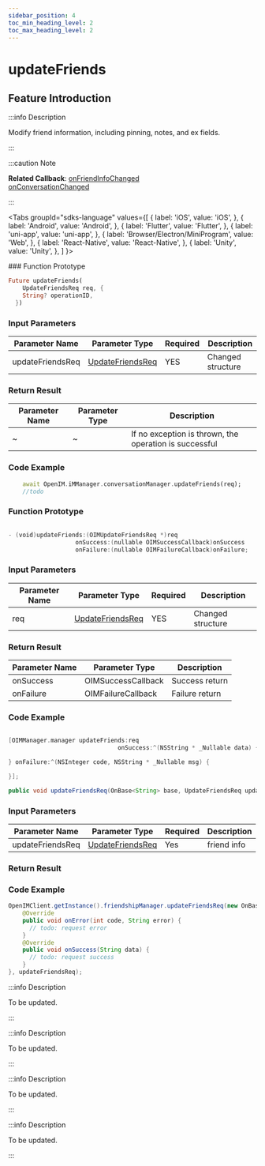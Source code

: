 ```yaml
---
sidebar_position: 4
toc_min_heading_level: 2
toc_max_heading_level: 2
---
```


# updateFriends

## Feature Introduction

:::info Description

Modify friend information, including pinning, notes, and ex fields.

:::

:::caution Note

**Related Callback**:
[onFriendInfoChanged](../../callback/onFriendInfoChanged)     
[onConversationChanged](../../callback/onConversationChanged)   

:::

<Tabs
groupId="sdks-language"
values={[
{ label: 'iOS', value: 'iOS', },
{ label: 'Android', value: 'Android', },
{ label: 'Flutter', value: 'Flutter', },
{ label: 'uni-app', value: 'uni-app', },
{ label: 'Browser/Electron/MiniProgram', value: 'Web', },
{ label: 'React-Native', value: 'React-Native', },
{ label: 'Unity', value: 'Unity', },
]
}>

<TabItem value="Flutter">
### Function Prototype

```dart showLineNumbers
Future updateFriends(
    UpdateFriendsReq req, {
    String? operationID,
  })
```

### Input Parameters

| Parameter Name       | Parameter Type | Required | Description    |
| ---------------- | ----------------------------------------------------------------- | -------- | ------------ |
| updateFriendsReq | [UpdateFriendsReq](/class/relation/updateFriendsReq.mdx)  | YES       | Changed structure |

### Return Result

| Parameter Name  | Parameter Type            | Description   |
| ---- | ---- | -------------------- |
| ~    | ~    | If no exception is thrown, the operation is successful |

### Code Example

```dart showLineNumbers
    await OpenIM.iMManager.conversationManager.updateFriends(req);
    //todo
```

</TabItem>

<TabItem value="iOS">

### Function Prototype

```swift showLineNumbers

- (void)updateFriends:(OIMUpdateFriendsReq *)req
                   onSuccess:(nullable OIMSuccessCallback)onSuccess
                   onFailure:(nullable OIMFailureCallback)onFailure;

```

### Input Parameters

| Parameter Name       | Parameter Type | Required | Description    |
| -------- | ----------------------------------------------------------------- | -------- | ------------ |
| req      | [UpdateFriendsReq](/class/relation/updateFriendsReq.mdx)  | YES       | Changed structure |

### Return Result

| Parameter Name  | Parameter Type            | Description   |
| --------- | ------------------ | -------- |
| onSuccess | OIMSuccessCallback | Success return |
| onFailure | OIMFailureCallback | Failure return |

### Code Example

```swift showLineNumbers

[OIMManager.manager updateFriends:req
                               onSuccess:^(NSString * _Nullable data) {

} onFailure:^(NSInteger code, NSString * _Nullable msg) {

}];

```

</TabItem>

<TabItem value="Android">

```java showLineNumbers
public void updateFriendsReq(OnBase<String> base, UpdateFriendsReq updateFriendsReq)
```

### Input Parameters

| Parameter Name       | Parameter Type | Required | Description    |
| -------------- | -------- | -------- | ------- |
| updateFriendsReq      | [UpdateFriendsReq](/class/relation/updateFriendsReq.mdx)   | Yes       | friend info    |

### Return Result

### Code Example

```java showLineNumbers
OpenIMClient.getInstance().friendshipManager.updateFriendsReq(new OnBase<String>() {
    @Override
    public void onError(int code, String error) {
      // todo: request error
    }
    @Override
    public void onSuccess(String data) {
      // todo: request success
    }
}, updateFriendsReq);
```

</TabItem>

<TabItem value="Web">

:::info Description

To be updated.

:::


</TabItem>

<TabItem value="uni-app">

:::info Description

To be updated.

:::

</TabItem>
<TabItem value="React-Native">

:::info Description

To be updated.

:::


</TabItem>

<TabItem value="Unity">

:::info Description

To be updated.

:::

</TabItem>
</Tabs>
